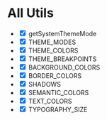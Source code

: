 
<Meta title="All Utils" />

# All Utils

- <input type="checkbox" readOnly checked /> getSystemThemeMode
- <input type="checkbox" readOnly checked /> THEME_MODES
- <input type="checkbox" readOnly checked /> THEME_COLORS
- <input type="checkbox" readOnly checked /> THEME_BREAKPOINTS
- <input type="checkbox" readOnly checked /> BACKGROUND_COLORS
- <input type="checkbox" readOnly checked /> BORDER_COLORS
- <input type="checkbox" readOnly checked /> SHADOWS
- <input type="checkbox" readOnly checked /> SEMANTIC_COLORS
- <input type="checkbox" readOnly checked /> TEXT_COLORS
- <input type="checkbox" readOnly checked /> TYPOGRAPHY_SIZE
